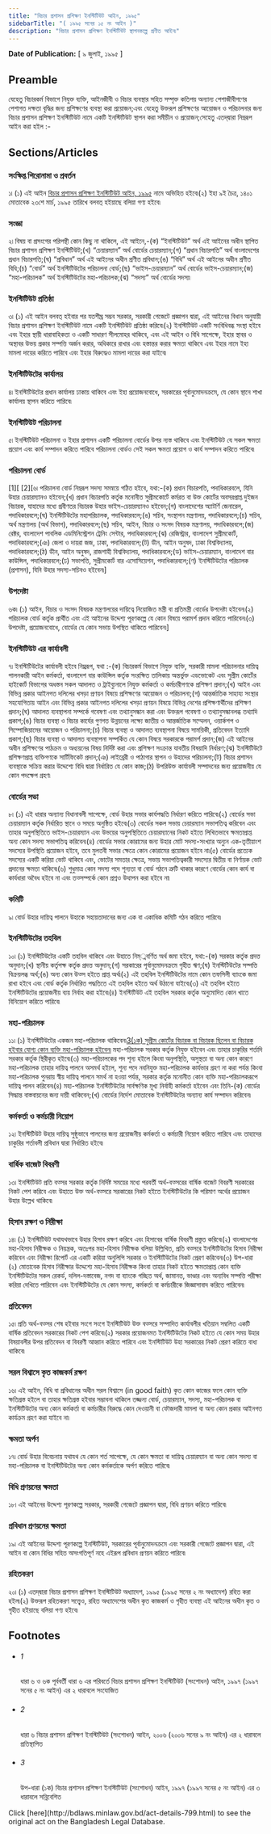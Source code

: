 ```yaml
---
title: "বিচার প্রশাসন প্রশিক্ষণ ইনস্টিটিউট আইন, ১৯৯৫"
sidebarTitle: "( ১৯৯৫ সনের ১৫ নং আইন )"
description: "বিচার প্রশাসন প্রশিক্ষণ ইনস্টিটিউট স্থাপনকল্পে প্রণীত আইন৷"
---
```


**Date of Publication:** [ ৯ জুলাই, ১৯৯৫ ]

## Preamble

যেহেতু বিচারকর্ম বিভাগে নিযুক্ত ব্যক্তি, আইনজীবী ও বিচার ব্যবস্থার সহিত সম্পৃক্ত কতিপয় অন্যান্য পেশাজীবীগণের পেশাগত দক্ষতা বৃদ্ধির জন্য প্রশিক্ষণের ব্যবস্থা করা প্রয়োজন;এবং যেহেতু উক্তরূপ প্রশিক্ষণের আয়োজন ও পরিচালনার জন্য বিচার প্রশাসন প্রশিক্ষণ ইনস্টিটিউট নামে একটি ইনস্টিটিউট স্থাপন করা সমীচীন ও প্রয়োজন;সেহেতু এতদ্‌দ্বারা নিম্নরূপ আইন করা হইল :-

## Sections/Articles

### সংক্ষিপ্ত শিরোনামা ও প্রবর্তন

১৷ (১) এই আইন [বিচার প্রশাসন প্রশিক্ষণ ইনস্টিটিউট আইন, ১৯৯৫](/laws/volume-31/act-799 "বিচার প্রশাসন প্রশিক্ষণ ইনস্টিটিউট আইন, ১৯৯৫") নামে অভিহিত হইবে৷(২) ইহা ৯ই চৈত্র, ১৪০১ মোতাবেক ২৩শে মার্চ, ১৯৯৫ তারিখে বলবত্ হইয়াছে বলিয়া গণ্য হইবে৷

### সংজ্ঞা

২৷ বিষয় বা প্রসংগের পরিপন্থী কোন কিছু না থাকিলে, এই আইনে,-(ক) “ইনস্টিটিউট” অর্থ এই আইনের অধীন স্থাপিত বিচার প্রশাসন প্রশিক্ষণ ইনস্টিটিউট;(খ) “চেয়ারম্যান” অর্থ বোর্ডের চেয়ারম্যান;(গ) “প্রধান বিচারপতি” অর্থ বাংলাদেশের প্রধান বিচারপতি;(ঘ) “প্রবিধান” অর্থ এই আইনের অধীন প্রণীত প্রবিধান;(ঙ) “বিধি” অর্থ এই আইনের অধীন প্রণীত বিধি;(চ) “বোর্ড” অর্থ ইনস্টিটিউটের পরিচালনা বোর্ড;(ছ) “ভাইস-চেয়ারম্যান” অর্থ বোর্ডের ভাইস-চেয়ারম্যান;(জ) “মহা-পরিচালক” অর্থ ইনস্টিটিউটের মহা-পরিচালক;(ঝ) “সদস্য” অর্থ বোর্ডের সদস্য৷

### ইনস্টিটিউট প্রতিষ্ঠা

৩৷ (১) এই আইন বলবত্ হইবার পর যতশীঘ্র সম্ভব সরকার, সরকারী গেজেটে প্রজ্ঞাপন দ্বারা, এই আইনের বিধান অনুযায়ী বিচার প্রশাসন প্রশিক্ষণ ইনস্টিটিউট নামে একটি ইনস্টিটিউট প্রতিষ্ঠা করিবে৷(২) ইনস্টিটিউট একটি সংবিধিবব্ধ সংস্থা হইবে এবং ইহার স্থায়ী ধারাবাহিকতা ও একটি সাধারণ সীলমোহর থাকিবে, এবং এই আইন ও বিধি সাপেক্ষে, ইহার স্থাবর ও অস্থাবর উভয় প্রকার সম্পত্তি অর্জন করার, অধিকারে রাখার এবং হস্তান্তর করার ক্ষমতা থাকিবে এবং ইহার নামে ইহা মামলা দায়ের করিতে পারিবে এবং ইহার বিরুদ্ধেও মামলা দায়ের করা যাইবে৷

### ইনস্টিটিউটের কার্যালয়

৪৷ ইনস্টিটিউটের প্রধান কার্যালয় ঢাকায় থাকিবে এবং ইহা প্রয়োজনবোধে, সরকারের পূর্বানুমোদনক্রমে, যে কোন স্থানে শাখা কার্যালয় স্থাপন করিতে পারিবে৷

### ইনস্টিটিউট পরিচালনা

৫৷ ইনস্টিটিউট পরিচালনা ও ইহার প্রশাসন একটি পরিচালনা বোর্ডের উপর ন্যস্ত থাকিবে এবং ইনস্টিটিউট যে সকল ক্ষমতা প্রয়োগ এবং কার্য সম্পাদন করিতে পারিবে পরিচালনা বোর্ডও সেই সকল ক্ষমতা প্রয়োগ ও কার্য সম্পাদন করিতে পারিবে৷

### পরিচালনা বোর্ড

[1][ [2][৬৷ পরিচালনা বোর্ড নিম্নরূপ সদস্য সমন্বয়ে গঠিত হইবে, যথা:-(ক) প্রধান বিচারপতি, পদাধিকারবলে, যিনি উহার চেয়ারম্যানও হইবেন;(খ) প্রধান বিচারপতি কর্তৃক মনোনীত সুপ্রীমকোর্টে কর্মরত বা উক্ত কোর্টের অবসরপ্রাপ্ত দুইজন বিচারক, যাহাদের মধ্যে প্রবীণতর বিচারক উহার ভাইস-চেয়ারম্যানও হইবেন;(গ) বাংলাদেশের অ্যাটর্ণি জেনারেল, পদাধিকারবলে;(ঘ) ইনস্টিটিউটের মহাপরিচালক, পদাধিকারবলে;(ঙ) সচিব, সংস্থাপন মন্ত্রণালয়, পদাধিকারবলে;(চ) সচিব, অর্থ মন্ত্রণালয় (অর্থ বিভাগ), পদাধিকারবলে;(ছ) সচিব, আইন, বিচার ও সংসদ বিষয়ক মন্ত্রণালয়, পদাধিকারবলে;(জ) রেক্টর, বাংলাদেশ পাবলিক এডমিনিস্ট্রেশন ট্রেনিং সেন্টার, পদাধিকারবলে;(ঝ) রেজিস্ট্রার, বাংলাদেশ সুপ্রীমকোর্ট, পদাধিকারবলে;(ঞ) জেলা ও দায়রা জজ, ঢাকা, পদাধিকারবলে;(ট) ডীন, আইন অনুষদ, ঢাকা বিশ্ববিদ্যালয়, পদাধিকারবলে;(ঠ) ডীন, আইন অনুষদ, রাজশাহী বিশ্ববিদ্যালয়, পদাধিকারবলে;(ড) ভাইস-চেয়ারম্যান, বাংলাদেশ বার কাউন্সিল, পদাধিকারবলে;(ঢ) সভাপতি, সুপ্রীমকোর্ট বার এসোসিয়েশন, পদাধিকারবলে;(ণ) ইনস্টিটিউটের পরিচালক (প্রশাসন), যিনি উহার সদস্য-সচিবও হইবেন৷]

### উপদেষ্টা

৬ক৷ (১) আইন, বিচার ও সংসদ বিষয়ক মন্ত্রণালয়ের দায়িত্বে নিয়োজিত মন্ত্রী বা প্রতিমন্ত্রী বোর্ডের উপদেষ্টা হইবেন৷(২) পরিচালক বোর্ড কর্তৃক প্রার্থীত এবং এই আইনের উদ্দেশ্য পূরণকল্পে যে কোন বিষয়ে পরামর্শ প্রদান করিতে পারিবেন৷(৩) উপদেষ্টা, প্রয়োজনবোধে, বোর্ডের যে কোন সভায় উপস্থিত থাকিতে পারিবেন৷]

### ইনস্টিটিউট এর কার্যাবলী

৭৷ ইনস্টিটিউটের কার্যাবলী হইবে নিম্ন্নরূপ, যথা :-(ক) বিচারকর্ম বিভাগে নিযুক্ত ব্যক্তি, সরকারী মামলা পরিচালনার দায়িত্ব পালনকারী আইন কর্মকর্তা, বাংলাদেশ বার কাউন্সিল কর্তৃক সংরক্ষিত তালিকায় অন্তর্ভুক্ত এডভোকেট এবং সুপ্রীম কোর্টের হাইকোর্ট বিভাগের অধস্তন সকল আদালত ও ট্রাইব্যুনালে নিযুক্ত কর্মকর্তা ও কর্মচারীগণকে প্রশিক্ষণ প্রদান;(খ) আইন এবং বিভিন্ন প্রকার আইনগত দলিলের খসড়া প্রণয়ন বিষয়ে প্রশিক্ষণের আয়োজন ও পরিচালনা;(গ) আন্তর্জাতিক সাহায্য সংস্থার সহযোগিতায় আইন এবং বিভিন্ন প্রকার আইনগত দলিলের খসড়া প্রণয়ন বিষয়ে বিভিন্ন দেশের প্রশিক্ষণার্থীদের প্রশিক্ষণ প্রদান;(ঘ) আদালত ব্যবস্থাপনা সম্পর্কে গবেষণা এবং তথ্যানুসন্ধান করা এবং উক্তরূপ গবেষণা ও তথ্যানুসন্ধানলব্ধ তথ্যাদি প্রকাশ;(ঙ) বিচার ব্যবস্থা ও বিচার কার্যের গুণগত উন্নয়নের লক্ষ্যে জাতীয় ও আন্তর্জাতিক সম্মেলন, ওয়ার্কশপ ও সিম্পোজিয়ামের আয়োজন ও পরিচালনা;(চ) বিচার ব্যবস্থা ও আদালত ব্যবস্থাপনা বিষয়ে সাময়িকী, প্রতিবেদন ইত্যাদি প্রকাশ;(ছ) বিচার ব্যবস্থা ও আদালত ব্যবস্থাপনা সম্পর্কিত যে কোন বিষয়ে সরকারকে পরামর্শ প্রদান;(জ) এই আইনের অধীন প্রশিক্ষণের পাঠক্রম ও অধ্যয়নের বিষয় নির্দিষ্ট করা এবং প্রশিক্ষণ সংক্রান্ত যাবতীয় বিষয়াদি নির্ধারণ;(ঝ) ইনস্টিটিউটে প্রশিক্ষণপ্রাপ্ত ব্যক্তিগণকে সার্টিফিকেট প্রদান;(ঞ) লাইব্রেরী ও পাঠাগার স্থাপন ও উহাদের পরিচালনা;(ট) বিচার প্রশাসন ব্যবস্থাকে সক্রিয় করার উদ্দেশ্যে বিধি দ্বারা নির্ধারিত যে কোন কাজ;(ঠ) উপরিউক্ত কার্যাবলী সম্পাদনের জন্য প্রয়োজনীয় যে কোন পদক্ষেপ গ্রহণ৷

### বোর্ডের সভা

৮৷ (১) এই ধারার অন্যান্য বিধানাবলী সাপেক্ষে, বোর্ড উহার সভার কার্যপদ্ধতি নির্ধারণ করিতে পারিবে৷(২) বোর্ডের সভা চেয়ারম্যান কর্তৃক নির্ধারিত স্থানে ও সময়ে অনুষ্ঠিত হইবে৷(৩) বোর্ডের সকল সভায় চেয়ারম্যান সভাপতিত্ব করিবেন এবং তাহার অনুপস্থিতিতে ভাইস-চেয়ারম্যান এবং উভয়ের অনুপস্থিতিতে চেয়ারম্যানের নিকট হইতে লিখিতভাবে ক্ষমতাপ্রাপ্ত অন্য কোন সদস্য সভাপতিত্ব করিবেন৷(৪) বোর্ডের সভার কোরামের জন্য উহার মোট সদস্য-সংখ্যার অন্যুন এক-তৃতীয়াংশ সদস্যের উপস্থিতি প্রয়োজন হইবে, তবে মুলতবী সভার ক্ষেত্রে কোন কোরামের প্রয়োজন হইবে না৷(৫) বোর্ডের প্রত্যেক সদস্যের একটি করিয়া ভোট থাকিবে এবং, ভোটের সমতার ক্ষেত্রে, সভায় সভাপতিত্বকারী সদস্যের দ্বিতীয় বা নির্ণায়ক ভোট প্রদানের ক্ষমতা থাকিবে৷(৬) শুধুমাত্র কোন সদস্য পদে শূন্যতা বা বোর্ড গঠনে ত্রুটি থাকার কারণে বোর্ডের কোন কার্য বা কার্যধারা অবৈধ হইবে না এবং তত্সম্পর্কে কোন প্রশ্নও উত্থাপন করা হইবে না৷

### কমিটি

৯৷ বোর্ড উহার দায়িত্ব পালনে উহাকে সহায়তাদানের জন্য এক বা একাধিক কমিটি গঠন করিতে পারিবে৷

### ইনস্টিটিউটের তহবিল

১০৷ (১) ইনস্টিটিউটের একটি তহবিল থাকিবে এবং উহাতে নিম্্নবর্ণিত অর্থ জমা হইবে, যথা:-(ক) সরকার কর্তৃক প্রদত্ত অনুদান;(খ) স্থানীয় কর্তৃপক্ষ কর্তৃক প্রদত্ত অনুদান;(গ) সরকারের পূর্বানুমোদনক্রমে গৃহীত ঋণ;(ঘ) ইনস্টিটিউটের সম্পত্তি বিক্রয়লব্ধ অর্থ;(ঙ) অন্য কোন উত্স হইতে প্রাপ্ত অর্থ৷(২) এই তহবিল ইনস্টিটিউটের নামে কোন তফসিলী ব্যাংকে জমা রাখা হইবে এবং বোর্ড কর্তৃক নির্ধারিত পদ্ধতিতে এই তহবিল হইতে অর্থ উঠানো যাইবে৷(৩) এই তহবিল হইতে ইনস্টিটিউটের প্রয়োজনীয় ব্যয় নির্বাহ করা হইবে৷(৪) ইনস্টিটিউট এই তহবিল সরকার কর্তৃক অনুমোদিত কোন খাতে বিনিয়োগ করিতে পারিবে৷

### মহা-পরিচালক

১১৷ (১) ইনস্টিটিউটের একজন মহা-পরিচালক থাকিবেন৷[3](1)[(১ক) সুপ্রীম কোর্টের বিচারক বা বিচারক ছিলেন বা বিচারক হইবার যোগ্য কোন ব্যক্তি মহা-পরিচালক হইবেন৷](২) মহা-পরিচালক সরকার কর্তৃক নিযুক্ত হইবেন এবং তাহার চাকুরির শর্তাদি সরকার কর্তৃক স্থিরীকৃত হইবে৷(৩) মহা-পরিচালকের পদ শূন্য হইলে কিংবা অনুপস্থিতি, অসুস্থতা বা অন্য কোন কারণে মহা-পরিচালক তাহার দায়িত্ব পালনে অসমর্থ হইলে, শূন্য পদে নবনিযুক্ত মহা-পরিচালক কার্যভার গ্রহণ না করা পর্যন্ত কিংবা মহা-পরিচালক পুনরায় স্বীয় দায়িত্ব পালনে সমর্থ না হওয়া পর্যন্ত, সরকার কর্তৃক মনোনীত কোন ব্যক্তি মহা-পরিচালকরূপে দায়িত্ব পালন করিবেন৷(৪) মহা-পরিচালক ইনস্টিটিউটের সার্বক্ষণিক মূখ্য নির্বাহী কর্মকর্তা হইবেন এবং তিনি-(ক) বোর্ডের সিদ্ধান্ত বাস্তবায়নের জন্য দায়ী থাকিবেন;(খ) বোর্ডের নির্দেশ মোতাবেক ইনস্টিটিউটের অন্যান্য কার্য সম্পাদন করিবেন৷

### কর্মকর্তা ও কর্মচারী নিয়োগ

১২৷ ইনস্টিটিউট উহার দায়িত্ব সুষ্ঠুভাবে পালনের জন্য প্রয়োজনীয় কর্মকর্তা ও কর্মচারী নিয়োগ করিতে পারিবে এবং তাহাদের চাকুরির শর্তাবলী প্রবিধান দ্বারা নির্ধারিত হইবে৷

### বার্ষিক বাজেট বিবরণী

১৩৷ ইনস্টিটিউট প্রতি বত্সর সরকার কর্তৃক নির্দিষ্ট সময়ের মধ্যে পরবর্তী অর্থ-বত্সরের বার্ষিক বাজেট বিবরণী সরকারের নিকট পেশ করিবে এবং উহাতে উক্ত অর্থ-বত্সরে সরকারের নিকট হইতে ইনস্টিটিউটের কি পরিমাণ অর্থের প্রয়োজন উহার উল্লেখ থাকিবে৷

### হিসাব রক্ষণ ও নিরীক্ষা

১৪৷ (১) ইনস্টিটিউট যথাযথভাবে উহার হিসাব রক্ষণ করিবে এবং হিসাবের বার্ষিক বিবরণী প্রস্তুত করিবে৷(২) বাংলাদেশের মহা-হিসাব নিরীক্ষক ও নিয়ন্ত্রক, অতঃপর মহা-হিসাব নিরীক্ষক বলিয়া উল্লিখিত, প্রতি বত্সরে ইনস্টিটিউটের হিসাব নিরীক্ষা করিবেন এবং নিরীক্ষা রিপোর্ট এর একটি করিয়া অনুলিপি সরকার ও ইনস্টিটিউটের নিকট প্রেরণ করিবেন৷(৩) উপ-ধারা (২) মোতাবেক হিসাব নিরীক্ষার উদ্দেশ্যে মহা-হিসাব নিরীক্ষক কিংবা তাহার নিকট হইতে ক্ষমতাপ্রাপ্ত কোন ব্যক্তি ইনস্টিটিউটের সকল রেকর্ড, দলিল-দস্তাবেজ, নগদ বা ব্যাংকে গচ্ছিত অর্থ, জামানত, ভাণ্ডার এবং অন্যবিধ সম্পত্তি পরীক্ষা করিয়া দেখিতে পারিবেন এবং ইনস্টিটিউটের যে কোন সদস্য, কর্মকর্তা বা কর্মচারীকে জিজ্ঞাসাবাদ করিতে পারিবেন৷

### প্রতিবেদন

১৫৷ প্রতি অর্থ-বত্সর শেষ হইবার সংগে সংগে ইনস্টিটিউট উক্ত বত্সরে সম্পাদিত কার্যাবলীর খতিয়ান সম্বলিত একটি বার্ষিক প্রতিবেদন সরকারের নিকট পেশ করিবে৷(২) সরকার প্রয়োজনমত ইনস্টিটিউটের নিকট হইতে যে কোন সময় উহার বিষয়াবলীর উপর প্রতিবেদন বা বিবরণী আহ্বান করিতে পারিবে এবং ইনস্টিটিউট উহা সরকারের নিকট প্রেরণ করিতে বাধ্য থাকিবে৷

### সরল বিশ্বাসে কৃত কাজকর্ম রক্ষণ

১৬৷ এই আইন, বিধি বা প্রবিধানের অধীন সরল বিশ্বাসে (in good faith) কৃত কোন কাজের ফলে কোন ব্যক্তি ক্ষতিগ্রস্ত হইলে বা তাহার ক্ষতিগ্রস্ত হইবার সম্ভাবনা থাকিলে তজ্জন্য বোর্ড, চেয়ারম্যান, সদস্য, মহা-পরিচালক বা ইনস্টিটিউটের অন্য কোন কর্মকর্তা বা কর্মচারীর বিরুদ্ধে কোন দেওয়ানী বা ফৌজদারী মামলা বা অন্য কোন প্রকার আইনগত কার্যক্রম গ্রহণ করা যাইবে না৷

### ক্ষমতা অর্পণ

১৭৷ বোর্ড উহার বিবেচনায় যথাযথ যে কোন শর্ত সাপেক্ষে, যে কোন ক্ষমতা বা দায়িত্ব চেয়ারম্যান বা অন্য কোন সদস্য বা মহা-পরিচালক বা ইনস্টিটিউটের অন্য কোন কর্মকর্তাকে অর্পণ করিতে পারিবে৷

### বিধি প্রণয়নের ক্ষমতা

১৮৷ এই আইনের উদ্দেশ্য পূরণকল্পে সরকার, সরকারী গেজেটে প্রজ্ঞাপন দ্বারা, বিধি প্রণয়ন করিতে পারিবে৷

### প্রবিধান প্রণয়নের ক্ষমতা

১৯৷ এই আইনের উদ্দেশ্য পূরণকল্পে ইনস্টিটিউট, সরকারের পূর্বানুমোদনক্রমে এবং সরকারী গেজেটে প্রজ্ঞাপন দ্বারা, এই আইন বা কোন বিধির সহিত অসংগতিপূর্ণ নহে এইরূপ প্রবিধান প্রণয়ন করিতে পারিবে৷

### রহিতকরণ

২০৷ (১) এতদ্‌দ্বারা বিচার প্রশাসন প্রশিক্ষণ ইনস্টিটিউট অধ্যাদেশ, ১৯৯৫ (১৯৯৫ সনের ২ নং অধ্যাদেশ) রহিত করা হইল৷(২) উক্তরূপ রহিতকরণ সত্ত্বেও, রহিত অধ্যাদেশের অধীন কৃত কাজকর্ম ও গৃহীত ব্যবস্থা এই আইনের অধীন কৃত ও গৃহীত হইয়াছে বলিয়া গণ্য হইবে৷

## Footnotes

- ###### 1

  ধারা ৬ ও ৬ক পূর্ববর্তী ধারা ৬ এর পরিবর্তে বিচার প্রশাসন প্রশিক্ষণ ইনস্টিটিউট (সংশোধন) আইন, ১৯৯৭ (১৯৯৭ সনের ৫ নং আইন) এর ২ ধারাবলে সংযোজিত

- ###### 2

  ধারা ৬ বিচার প্রশাসন প্রশিক্ষণ ইনস্টিটিউট (সংশোধন) আইন, ২০০৬ (২০০৬ সনের ৯ নং আইন) এর ২ ধারাবলে প্রতিস্থাপিত

- ###### 3

  উপ-ধারা (১ক) বিচার প্রশাসন প্রশিক্ষণ ইনস্টিটিউট (সংশোধন) আইন, ১৯৯৭ (১৯৯৭ সনের ৫ নং আইন) এর ৩ ধারাবলে সন্নিবেশিত

<Note>
  Click [here](http://bdlaws.minlaw.gov.bd/act-details-799.html) to see the original act on the Bangladesh Legal Database.
</Note>
